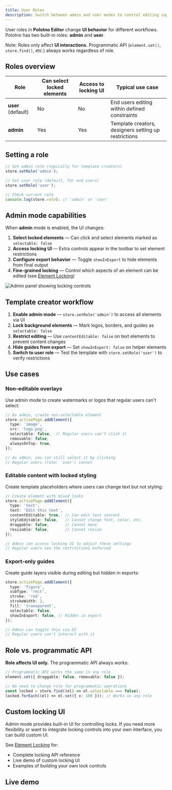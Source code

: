 ```yaml
---
title: User Roles
description: Switch between admin and user modes to control editing capabilities
---
```


User roles in **Polotno Editor** change **UI behavior** for different workflows. Polotno has two built-in roles: **admin** and **user**.

Note: Roles only affect **UI interactions**. Programmatic API (`element.set()`, `store.find()`, etc.) always works regardless of role.

## Roles overview

| Role | Can select locked elements | Access to locking UI | Typical use case |
|------|---------------------------|---------------------|------------------|
| **user** (default) | No | No | End users editing within defined constraints |
| **admin** | Yes | Yes | Template creators, designers setting up restrictions |

## Setting a role

```ts
// Set admin role (typically for template creators)
store.setRole('admin');

// Set user role (default, for end users)
store.setRole('user');

// Check current role
console.log(store.role); // 'admin' or 'user'
```

## Admin mode capabilities

When **admin** mode is enabled, the UI changes:

1. **Select locked elements** — Can click and select elements marked as `selectable: false`
2. **Access locking UI** — Extra controls appear in the toolbar to set element restrictions
3. **Configure export behavior** — Toggle `showInExport` to hide elements from final output
4. **Fine-grained locking** — Control which aspects of an element can be edited (see [Element Locking](/docs/element-locking))

![Admin panel showing locking controls](./user-roles.png)

## Template creator workflow

1. **Enable admin mode** — `store.setRole('admin')` to access all elements via UI
2. **Lock background elements** — Mark logos, borders, and guides as `selectable: false`
3. **Restrict editing** — Use `contentEditable: false` on text elements to prevent content changes
4. **Hide guides from export** — Set `showInExport: false` on helper elements
5. **Switch to user role** — Test the template with `store.setRole('user')` to verify restrictions

## Use cases

### Non-editable overlays

Use admin mode to create watermarks or logos that regular users can't select:

```ts
// As admin, create non-selectable element
store.activePage.addElement({
  type: 'image',
  src: 'logo.png',
  selectable: false,  // Regular users can't click it
  removable: false,
  alwaysOnTop: true,
});

// As admin, you can still select it by clicking
// Regular users (role: 'user') cannot
```

### Editable content with locked styling

Create template placeholders where users can change text but not styling:

```ts
// Create element with mixed locks
store.activePage.addElement({
  type: 'text',
  text: 'Edit this text',
  contentEditable: true,  // Can edit text content
  styleEditable: false,   // Cannot change font, color, etc.
  draggable: false,       // Cannot move
  resizable: false,       // Cannot resize
});

// Admin can access locking UI to adjust these settings
// Regular users see the restrictions enforced
```

### Export-only guides

Create guide layers visible during editing but hidden in exports:

```ts
store.activePage.addElement({
  type: 'figure',
  subType: 'rect',
  stroke: 'red',
  strokeWidth: 2,
  fill: 'transparent',
  selectable: false,
  showInExport: false, // Hidden in export
});

// Admin can toggle this via UI
// Regular users can't interact with it
```

## Role vs. programmatic API

**Role affects UI only.** The programmatic API always works:

```ts
// Programmatic API works the same in any role
element.set({ draggable: false, removable: false });

// No need to change role for programmatic operations
const locked = store.find((el) => el.selectable === false);
locked.forEach((el) => el.set({ x: 100 })); // Works in any role
```

## Custom locking UI

Admin mode provides built-in UI for controlling locks. If you need more flexibility or want to integrate locking controls into your own interface, you can build custom UI.

See [Element Locking](/docs/element-locking) for:
- Complete locking API reference
- Live demo of custom locking UI
- Examples of building your own lock controls

## Live demo

<Sandbox github="polotno-project/polotno-docs/tree/main/examples/polotno-admin-role" />


